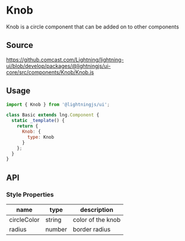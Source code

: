 
# Knob

Knob is a circle component that can be added on to other components

## Source

https://github.comcast.com/Lightning/lightning-ui/blob/develop/packages/@lightningjs/ui-core/src/components/Knob/Knob.js

## Usage

```js
import { Knob } from '@lightningjs/ui';

class Basic extends lng.Component {
  static _template() {
    return {
      Knob: {
        type: Knob
      }
    };
  }
}
```

<Canvas>
  <Story id="utilities-knob--knob" />
</Canvas>

## API

### Style Properties

| name        | type   | description       |
| ----------- | ------ | ----------------- |
| circleColor | string | color of the knob |
| radius      | number | border radius     |
